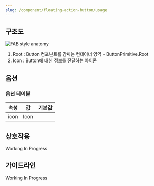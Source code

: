 ```yaml
---
slug: /component/floating-action-button/usage
---
```


## 구조도

![FAB style anatomy](./anatomy.png)

1. Root : Button 컴포넌트를 감싸는 컨테이너 영역 - ButtonPrimitive.Root
2. Icon : Button에 대한 정보를 전달하는 아이콘

## 옵션

### 옵션 테이블

| 속성 | 값   | 기본값 |
| ---- | ---- | ------ |
| icon | Icon |        |

## 상호작용

Working In Progress

## 가이드라인

Working In Progress
